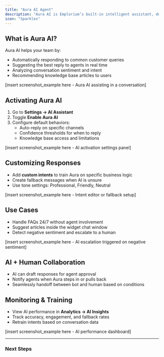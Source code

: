 ```yaml
---
title: "Aura AI Agent"
description: "Aura AI is Emplorium’s built-in intelligent assistant, designed to enhance your customer support with automated responses, smart suggestions, and proactive engagement."
icon: "Sparkles"
---
```


## What is Aura AI?

Aura AI helps your team by:

- Automatically responding to common customer queries
- Suggesting the best reply to agents in real time
- Analyzing conversation sentiment and intent
- Recommending knowledge base articles to users

[insert screenshot_example here - Aura AI assisting in a conversation]

## Activating Aura AI

1. Go to **Settings → AI Assistant**
2. Toggle **Enable Aura AI**
3. Configure default behaviors:
   - Auto-reply on specific channels
   - Confidence thresholds for when to reply
   - Knowledge base access and limitations

[insert screenshot_example here - AI activation settings panel]

## Customizing Responses

- Add **custom intents** to train Aura on specific business logic
- Create fallback messages when AI is unsure
- Use tone settings: Professional, Friendly, Neutral

[insert screenshot_example here - Intent editor or fallback setup]

## Use Cases

- Handle FAQs 24/7 without agent involvement
- Suggest articles inside the widget chat window
- Detect negative sentiment and escalate to a human

[insert screenshot_example here - AI escalation triggered on negative sentiment]

## AI \+ Human Collaboration

- AI can draft responses for agent approval
- Notify agents when Aura steps in or pulls back
- Seamlessly handoff between bot and human based on conditions

## Monitoring & Training

- View AI performance in **Analytics → AI Insights**
- Track accuracy, engagement, and fallback rates
- Retrain intents based on conversation data

[insert screenshot_example here - AI performance dashboard]

---

### Next Steps